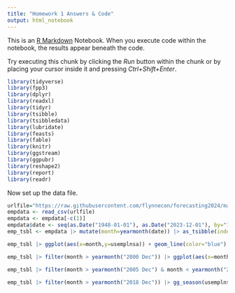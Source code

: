 ---
title: "Homework 1 Answers & Code"
output: html_notebook
---

This is an [R Markdown](http://rmarkdown.rstudio.com) Notebook. When you execute code within the notebook, the results appear beneath the code. 

Try executing this chunk by clicking the *Run* button within the chunk or by placing your cursor inside it and pressing *Ctrl+Shift+Enter*. 

```{r setup}
library(tidyverse)
library(fpp3)
library(dplyr)
library(readxl)
library(tidyr)
library(tsibble)
library(tsibbledata)
library(lubridate)
library(feasts)
library(fable)
library(knitr)
library(ggstream)
library(ggpubr)
library(reshape2)
library(report)
library(readr)
```

Now set up the data file. 
```{r enter the data}
urlfile="https://raw.githubusercontent.com/flynnecon/forecasting2024/main/usempldata_20240123.csv"
empdata <- read_csv(urlfile)
empdata <- empdata[-c(1)]
empdata$date <- seq(as.Date("1948-01-01"), as.Date("2023-12-01"), by="1 month")
emp_tsbl <- empdata |> mutate(month=yearmonth(date)) |> as_tsibble(index=month)
```



```{r first graph}
emp_tsbl |> ggplot(aes(x=month,y=usemplnsa)) + geom_line(color="blue") + theme_bw()

```

```{r second graph}
emp_tsbl |> filter(month > yearmonth("2000 Dec")) |> ggplot(aes(x=month,y=usemplnsa)) + geom_line(color="green") + theme_bw()
```

```{r third graph}
emp_tsbl |> filter(month > yearmonth("2005 Dec") & month < yearmonth("2013 Jan")) |> gg_season(usemplnsa, labels="left") + theme_bw()
```

```{r fourth graph}
emp_tsbl |> filter(month > yearmonth("2018 Dec")) |> gg_season(usemplnsa, labels="left") + theme_bw()
```



